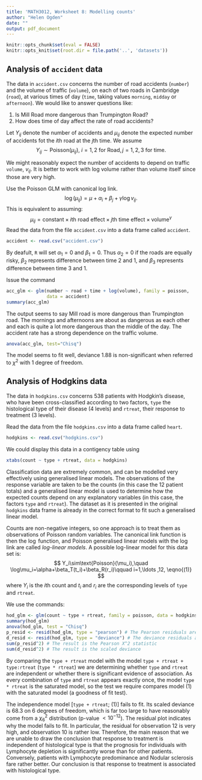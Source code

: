 ```yaml
---
title: 'MATH3012, Worksheet 8: Modelling counts'
author: "Helen Ogden"
date: ""
output: pdf_document
---
```


```r
knitr::opts_chunk$set(eval = FALSE)
knitr::opts_knit$set(root.dir = file.path('..', 'datasets'))
```

## Analysis of `accident` data


The data in `accident.csv` concerns the number of road accidents (`number`) and the 
volume of traffic (`volume`), on each of two roads in Cambridge (`road`),
at various times of day (`time`, taking values `morning`, `midday` or `afternoon`).
We would like to answer questions like:  

1. Is Mill Road more dangerous than Trumpington Road?
1. How does time of day affect the rate of road accidents? 


Let $Y_{ij}$ denote the number of accidents and $\mu_{ij}$ denote the expected
number of accidents fot the $i$th road at the $j$th time.
We assume
$$
Y_{ij} \sim \text{Poisson}(\mu_{ij}), \ i=1, 2 \text{ for Road},
j=1, 2, 3 \text{ for time}.
$$


We might reasonably expect the number of accidents to depend
on traffic `volume`, $v_{ij}$.  It is better to work with log volume
rather than volume itself since those are very high.

 Use the Poisson GLM with canonical log link.
$$
\log (\mu_{ij}) = \mu + \alpha_i + \beta_j + \gamma \log v_{ij}.
$$
This is equivalent to assuming:
$$
\mu_{ij} = \text{constant} \times \text{$i$th road effect}
  \times \text{$j$th time effect}  \times \text{volume}^{\gamma}
$$
Read the data from the file `accident.csv` into a data frame called 
`accident`.
```r
accident <- read.csv("accident.csv")
```

By deafult, `R` will set $\alpha_1=0$ and $\beta_1=0$.   Thus
$\alpha_2=0$ if the roads are equally risky,
$\beta_2$ represents difference between
time 2 and 1,  and $\beta_3$ represents difference between
time 3 and 1.

Issue the command
```r
acc_glm <- glm(number ~ road + time + log(volume), family = poisson,
               data = accident)
summary(acc_glm)
```
The output seems to say Mill
road is more dangerous than Trumpington road. The mornings and afternoons are
about as dangerous as each other and each is quite a lot more dangerous than
the middle of the day. The accident rate
has a strong dependence on the traffic volume.

```r
anova(acc_glm, test="Chisq")
```

The model seems to fit well, deviance 1.88 is non-significant when
referred to $\chi^2$ with 1 degree of freedom.




## Analysis of Hodgkins data

The data in `hodgkins.csv` concerns 538 patients with Hodgkin's disease, who have been
cross-classified according to two factors, `type` the histological type of
their disease (4 levels) and `rtreat`, their response to treatment
(3 levels).

Read the data from the file `hodgkins.csv` into a data frame called 
`heart`.
```r
hodgkins <- read.csv("hodgkins.csv")
```

We could display this data in a contigency table using
```r
xtabs(count ~ type + rtreat, data = hodgkins)
```

Classification data are extremely common,
and can be modelled very effectively
using generalised linear models.
The observations of the response variable are taken
to be the counts (in this case the 12 patient totals) and a generalised
linear model is used to determine how the expected counts
depend on any explanatory
variables (in this case, the factors `type` and `rtreat`).
The dataset as it is presented in the original `hodgkins`
data frame is already in the correct format to fit
such a generalised linear model.

Counts are non-negative integers, so one approach is to treat
them as observations of Poisson random variables.
The canonical link function is then the $\log$ function, and Poisson generalised
linear models with the log link are called *log-linear models*.
A possible log-linear model for this data set is:
$$
Y_i\sim\text{Poisson}(\mu_i),\quad
\log\mu_i=\alpha+\beta_T(t_i)+\beta_R(r_i)\qquad i=1,\ldots ,12, \eqno{(1)}
$$
where $Y_i$ is the $i$th count and $t_i$
and $r_i$ are the corresponding levels of `type` and `rtreat`.

We use the commands:
```r
hod_glm <- glm(count ~ type + rtreat, family = poisson, data = hodgkins)
summary(hod_glm)
anova(hod_glm, test = "Chisq")
p_resid <- resid(hod_glm, type = "pearson") # The Pearson residuals are in u
d_resid <- resid(hod_glm, type = "deviance") # The deviance residuals are in v
sum(p_resid^2) # The result is the Pearson X^2 statistic
sum(d_resid^2) # The result is the scaled deviance
```

By comparing the `type + rtreat`  model with the model `type + rtreat + type:rtreat`
(`type * rtreat`)
we are determining whether `type` and `rtreat` are independent
or whether there is significant evidence of association.
As every combination of `type` and `rtreat` appears exactly once, the model `type * rtreat`
is the saturated model, so the test we require compares
model (1) with the saturated model (a goodness of fit test).

The independence model [`type + rtreat`; (1)]
fails to fit. Its scaled deviance is
68.3 on 6 degrees of freedom, which is far too large to have
reasonably come from a $\chi^2_6$ distribution (p-value $<10^{-12}$).
The residual plot  indicates why the model fails to fit. In particular,
the residual for observation 12 is very high, and observation 10 is rather low.
Therefore, the main reason that we are unable to draw the conclusion that
response to treatment is independent of histological type is that the
prognosis for individuals with Lymphocyte depletion is significantly worse
than for other patients. Conversely, patients with Lymphocyte predominance
and Nodular sclerosis fare rather better.
Our conclusion is that response to treatment is associated with
histological type.
